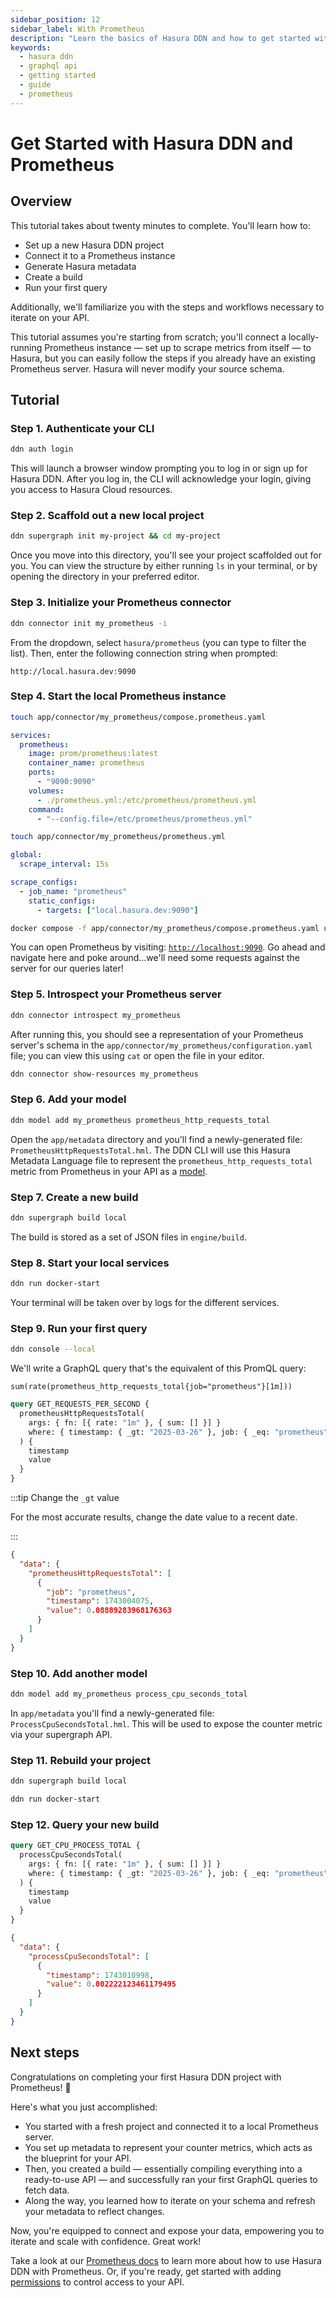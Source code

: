 ```yaml
---
sidebar_position: 12
sidebar_label: With Prometheus
description: "Learn the basics of Hasura DDN and how to get started with Prometheus metrics."
keywords:
  - hasura ddn
  - graphql api
  - getting started
  - guide
  - prometheus
---
```



# Get Started with Hasura DDN and Prometheus

## Overview

This tutorial takes about twenty minutes to complete. You'll learn how to:

- Set up a new Hasura DDN project
- Connect it to a Prometheus instance
- Generate Hasura metadata
- Create a build
- Run your first query

Additionally, we'll familiarize you with the steps and workflows necessary to iterate on your API.

This tutorial assumes you're starting from scratch; you'll connect a locally-running Prometheus instance — set up to
scrape metrics from itself — to Hasura, but you can easily follow the steps if you already have an existing Prometheus
server. Hasura will never modify your source schema.

<Prereqs />

## Tutorial

### Step 1. Authenticate your CLI

```sh title="Before you can create a new Hasura DDN project, you need to authenticate your CLI:"
ddn auth login
```

This will launch a browser window prompting you to log in or sign up for Hasura DDN. After you log in, the CLI will
acknowledge your login, giving you access to Hasura Cloud resources.

### Step 2. Scaffold out a new local project

```sh title="Next, create a new local project:"
ddn supergraph init my-project && cd my-project
```

Once you move into this directory, you'll see your project scaffolded out for you. You can view the structure by either
running `ls` in your terminal, or by opening the directory in your preferred editor.

### Step 3. Initialize your Prometheus connector

```sh title="In your project directory, run:"
ddn connector init my_prometheus -i
```

From the dropdown, select `hasura/prometheus` (you can type to filter the list). Then, enter the following connection
string when prompted:

```plaintext
http://local.hasura.dev:9090
```

### Step 4. Start the local Prometheus instance

```sh title="Begin by creating a compose file for the Prometheus server:"
touch app/connector/my_prometheus/compose.prometheus.yaml
```

```yaml title="Then, open the file and add the following:"
services:
  prometheus:
    image: prom/prometheus:latest
    container_name: prometheus
    ports:
      - "9090:9090"
    volumes:
      - ./prometheus.yml:/etc/prometheus/prometheus.yml
    command:
      - "--config.file=/etc/prometheus/prometheus.yml"
```

```sh title="In the same directory, create a Prometheus configuration file:"
touch app/connector/my_prometheus/prometheus.yml
```

```yaml title="Then, open the file and add the following:"
global:
  scrape_interval: 15s

scrape_configs:
  - job_name: "prometheus"
    static_configs:
      - targets: ["local.hasura.dev:9090"]
```

```sh title="Run the container:"
docker compose -f app/connector/my_prometheus/compose.prometheus.yaml up -d
```

You can open Prometheus by visiting: [`http://localhost:9090`](http://localhost:9090). Go ahead and navigate here and
poke around...we'll need some requests against the server for our queries later!

### Step 5. Introspect your Prometheus server

```sh title="Next, use the CLI to introspect your Prometheus server:"
ddn connector introspect my_prometheus
```

After running this, you should see a representation of your Prometheus server's schema in the
`app/connector/my_prometheus/configuration.yaml` file; you can view this using `cat` or open the file in your editor.

```sh title="Additionally, you can check which resources are available — and their status — at any point using the CLI:"
ddn connector show-resources my_prometheus
```

### Step 6. Add your model

```sh title="Now, let's track a common counter metric as a model in your DDN metadata:"
ddn model add my_prometheus prometheus_http_requests_total
```

Open the `app/metadata` directory and you'll find a newly-generated file: `PrometheusHttpRequestsTotal.hml`. The DDN CLI
will use this Hasura Metadata Language file to represent the `prometheus_http_requests_total` metric from Prometheus in
your API as a [model](/reference/metadata-reference/models.mdx).

### Step 7. Create a new build

```sh title="To create a local build, run:"
ddn supergraph build local
```

The build is stored as a set of JSON files in `engine/build`.

### Step 8. Start your local services

```sh title="Start your local Hasura DDN Engine and Prometheus connector:"
ddn run docker-start
```

Your terminal will be taken over by logs for the different services.

### Step 9. Run your first query

```sh title="In a new terminal tab, open your local console:"
ddn console --local
```

We'll write a GraphQL query that's the equivalent of this PromQL query:

```plaintext
sum(rate(prometheus_http_requests_total{job="prometheus"}[1m]))
```

```graphql title="In the GraphiQL explorer of the console, write this query:"
query GET_REQUESTS_PER_SECOND {
  prometheusHttpRequestsTotal(
    args: { fn: [{ rate: "1m" }, { sum: [] }] }
    where: { timestamp: { _gt: "2025-03-26" }, job: { _eq: "prometheus" } }
  ) {
    timestamp
    value
  }
}
```

:::tip Change the `_gt` value

For the most accurate results, change the date value to a recent date.

:::

```json title="You'll get a response that looks like this:"
{
  "data": {
    "prometheusHttpRequestsTotal": [
      {
        "job": "prometheus",
        "timestamp": 1743004075,
        "value": 0.08889283968176363
      }
    ]
  }
}
```

### Step 10. Add another model

```sh title="Add the process_cpu_seconds_total counter metric:"
ddn model add my_prometheus process_cpu_seconds_total
```

In `app/metadata` you'll find a newly-generated file: `ProcessCpuSecondsTotal.hml`. This will be used to expose the
counter metric via your supergraph API.

### Step 11. Rebuild your project

```sh title="Next, create a new build:"
ddn supergraph build local
```

```sh title="Bring down the services by pressing CTRL+C and start them back up:"
ddn run docker-start
```

### Step 12. Query your new build

```graphql title="Head back to your console and query the new model:"
query GET_CPU_PROCESS_TOTAL {
  processCpuSecondsTotal(
    args: { fn: [{ rate: "1m" }, { sum: [] }] }
    where: { timestamp: { _gt: "2025-03-26" }, job: { _eq: "prometheus" } }
  ) {
    timestamp
    value
  }
}
```

```json title="You'll get a response that looks like this:"
{
  "data": {
    "processCpuSecondsTotal": [
      {
        "timestamp": 1743010998,
        "value": 0.002222123461179495
      }
    ]
  }
}
```

## Next steps

Congratulations on completing your first Hasura DDN project with Prometheus! 🎉

Here's what you just accomplished:

- You started with a fresh project and connected it to a local Prometheus server.
- You set up metadata to represent your counter metrics, which acts as the blueprint for your API.
- Then, you created a build — essentially compiling everything into a ready-to-use API — and successfully ran your first
  GraphQL queries to fetch data.
- Along the way, you learned how to iterate on your schema and refresh your metadata to reflect changes.

Now, you're equipped to connect and expose your data, empowering you to iterate and scale with confidence. Great work!

Take a look at our [Prometheus docs](/reference/connectors/prometheus/index.mdx) to learn more about how to use Hasura
DDN with Prometheus. Or, if you're ready, get started with adding [permissions](/auth/permissions/index.mdx) to control
access to your API.
